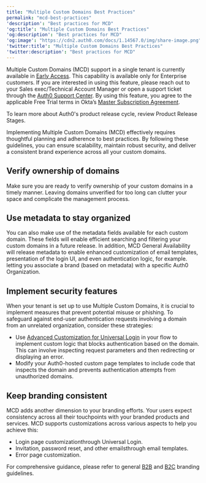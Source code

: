 ```yaml
---
title: "Multiple Custom Domains Best Practices"
permalink: "mcd-best-practices"
'description': "Best practices for MCD"
'og:title': "Multiple Custom Domains Best Practices"
'og:description': "Best practices for MCD"
'og:image': "https://cdn2.auth0.com/docs/1.14567.0/img/share-image.png"
'twitter:title': "Multiple Custom Domains Best Practices"
'twitter:description': "Best practices for MCD"
---
```


<Warning>

Multiple Custom Domains (MCD) support in a single tenant is currently available in [Early Access](/docs/fr-ca/troubleshoot/product-lifecycle/product-release-stages). This capability is available only for Enterprise customers. If you are interested in using this feature, please reach out to your Sales exec/Technical Account Manager or open a support ticket through the [Auth0 Support Center](https://support.auth0.com/). By using this feature, you agree to the applicable Free Trial terms in Okta’s [Master Subscription Agreement](https://www.okta.com/legal/?_gl=1*agihqh*_gcl_au*NjM2NjA1MDg4LjE3NTM5ODE4NjY.*_ga*MTgyNDA4MjM2Ny4xNzE1MTAyMjQy*_ga_QKMSDV5369*czE3NTQ0NzQ3NTAkbzM1MyRnMSR0MTc1NDQ3NjU5MCRqNiRsMCRoMA..).

To learn more about Auth0's product release cycle, review Product Release Stages.

</Warning>

Implementing Multiple <Tooltip href="/docs/fr-ca/glossary?term=custom-domain" tip="Domaine personnalisé
Domaine tiers avec un nom spécialisé ou reflétant votre marque." cta="Voir le glossaire">Custom Domains</Tooltip> (MCD) effectively requires thoughtful planning and adherence to best practices. By following these guidelines, you can ensure scalability, maintain robust security, and deliver a consistent brand experience across all your custom domains.

## Verify ownership of domains

Make sure you are ready to verify ownership of your custom domains in a timely manner. Leaving domains unverified for too long can clutter your space and complicate the management process.

## Use metadata to stay organized

You can also make use of the metadata fields available for each custom domain. These fields will enable efficient searching and filtering your custom domains in a future release. In addition, MCD General Availability will release metadata to enable enhanced customization of email templates, presentation of the login UI, and even authentication logic, for example. letting you associate a brand (based on metadata) with a specific Auth0 Organization.

## Implement security features

When your tenant is set up to use Multiple Custom Domains, it is crucial to implement measures that prevent potential misuse or phishing. To safeguard against end-user authentication requests involving a domain from an unrelated organization, consider these strategies:

* Use [Advanced Customization for Universal Login](/docs/fr-ca/customize/login-pages/advanced-customizations) in your flow to implement custom logic that blocks authentication based on the domain. This can involve inspecting request parameters and then redirecting or displaying an error.
* Modify your Auth0-hosted custom page templates to include code that inspects the domain and prevents authentication attempts from unauthorized domains.

## Keep branding consistent

MCD adds another dimension to your branding efforts. Your users expect consistency across all their touchpoints with your branded products and services. MCD supports customizations across various aspects to help you achieve this:

* Login page customizationthrough <Tooltip href="/docs/fr-ca/glossary?term=universal-login" tip="Connexion universelle
Votre application redirige l’utilisateur vers la connexion universelle, hébergée sur le serveur d’autorisation d’Auth0, pour vérifier son identité." cta="Voir le glossaire">Universal Login</Tooltip>.
* Invitation, password reset, and other emailsthrough email templates.
* Error page customization.

For comprehensive guidance, please refer to general [B2B](/docs/fr-ca/get-started/architecture-scenarios/business-to-business/branding) and [B2C](/docs/fr-ca/get-started/architecture-scenarios/business-to-consumer/branding) branding guidelines.